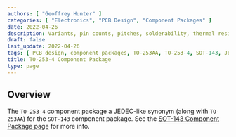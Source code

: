 ```yaml
---
authors: [ "Geoffrey Hunter" ]
categories: [ "Electronics", "PCB Design", "Component Packages" ]
date: 2022-04-26
description: Variants, pin counts, pitches, solderability, thermal resistances, dimensions, land patterns, 3D models and more info for the TO-253AA component package.
draft: false
last_update: 2022-04-26
tags: [ PCB design, component packages, TO-253AA, TO-253-4, SOT-143, JEDEC ]
title: TO-253-4 Component Package
type: page
---
```


## Overview

The `TO-253-4` component package a JEDEC-like synonym (along with `TO-253AA`) for the `SOT-143` component package. See the [SOT-143 Component Package page](/pcb-design/component-packages/sot-143-component-package/) for more info.
